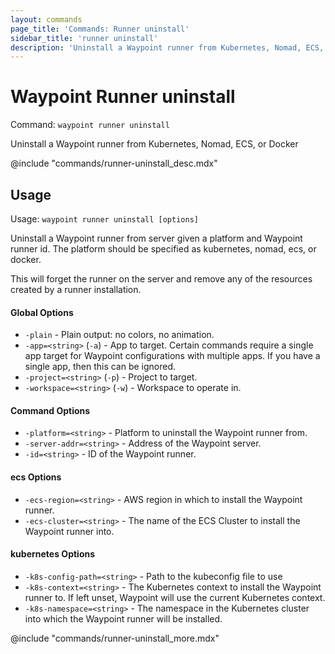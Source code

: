```yaml
---
layout: commands
page_title: 'Commands: Runner uninstall'
sidebar_title: 'runner uninstall'
description: 'Uninstall a Waypoint runner from Kubernetes, Nomad, ECS, or Docker'
---
```


# Waypoint Runner uninstall

Command: `waypoint runner uninstall`

Uninstall a Waypoint runner from Kubernetes, Nomad, ECS, or Docker

@include "commands/runner-uninstall_desc.mdx"

## Usage

Usage: `waypoint runner uninstall [options]`

Uninstall a Waypoint runner from server given a platform and Waypoint runner
id. The platform should be specified as kubernetes, nomad, ecs, or docker.

This will forget the runner on the server and remove any of the resources
created by a runner installation.

#### Global Options

- `-plain` - Plain output: no colors, no animation.
- `-app=<string>` (`-a`) - App to target. Certain commands require a single app target for Waypoint configurations with multiple apps. If you have a single app, then this can be ignored.
- `-project=<string>` (`-p`) - Project to target.
- `-workspace=<string>` (`-w`) - Workspace to operate in.

#### Command Options

- `-platform=<string>` - Platform to uninstall the Waypoint runner from.
- `-server-addr=<string>` - Address of the Waypoint server.
- `-id=<string>` - ID of the Waypoint runner.

#### ecs Options

- `-ecs-region=<string>` - AWS region in which to install the Waypoint runner.
- `-ecs-cluster=<string>` - The name of the ECS Cluster to install the Waypoint runner into.

#### kubernetes Options

- `-k8s-config-path=<string>` - Path to the kubeconfig file to use
- `-k8s-context=<string>` - The Kubernetes context to install the Waypoint runner to. If left unset, Waypoint will use the current Kubernetes context.
- `-k8s-namespace=<string>` - The namespace in the Kubernetes cluster into which the Waypoint runner will be installed.

@include "commands/runner-uninstall_more.mdx"
